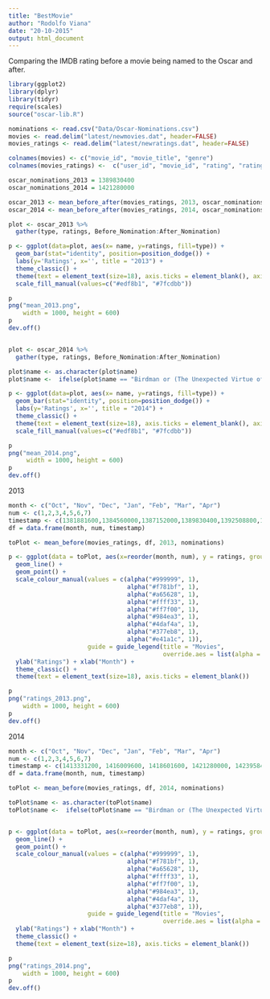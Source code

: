 ```yaml
---
title: "BestMovie"
author: "Rodolfo Viana"
date: "20-10-2015"
output: html_document
---
```


Comparing the IMDB rating before a movie being named to the Oscar and after.

```r
library(ggplot2)
library(dplyr)
library(tidyr)
require(scales)
source("oscar-lib.R")

nominations <- read.csv("Data/Oscar-Nominations.csv")
movies <- read.delim("latest/newmovies.dat", header=FALSE)
movies_ratings <- read.delim("latest/newratings.dat", header=FALSE)
```


```r
colnames(movies) <- c("movie_id", "movie_title", "genre")
colnames(movies_ratings) <-  c("user_id", "movie_id", "rating", "rating_timestamp")

oscar_nominations_2013 = 1389830400
oscar_nominations_2014 = 1421280000

oscar_2013 <- mean_before_after(movies_ratings, 2013, oscar_nominations_2013, nominations)
oscar_2014 <- mean_before_after(movies_ratings, 2014, oscar_nominations_2014, nominations)

plot <- oscar_2013 %>%
  gather(type, ratings, Before_Nomination:After_Nomination)

p <- ggplot(data=plot, aes(x= name, y=ratings, fill=type)) + 
  geom_bar(stat="identity", position=position_dodge()) + 
  labs(y='Ratings', x='', title = "2013") + 
  theme_classic() + 
  theme(text = element_text(size=18), axis.ticks = element_blank(), axis.text.x = element_text(angle = 45, hjust = 1), panel.background=element_blank(), legend.title=element_blank()) +
  scale_fill_manual(values=c("#edf8b1", "#7fcdbb"))

p
png("mean_2013.png", 
    width = 1000, height = 600)
p
dev.off()


plot <- oscar_2014 %>%
  gather(type, ratings, Before_Nomination:After_Nomination)

plot$name <- as.character(plot$name)
plot$name <-  ifelse(plot$name == "Birdman or (The Unexpected Virtue of Ignorance) ", "Birdman", plot$name)

p <- ggplot(data=plot, aes(x= name, y=ratings, fill=type)) + 
  geom_bar(stat="identity", position=position_dodge()) + 
  labs(y='Ratings', x='', title = "2014") + 
  theme_classic() + 
  theme(text = element_text(size=18), axis.ticks = element_blank(), axis.text.x = element_text(angle = 45, hjust = 1), panel.background=element_blank(), legend.title=element_blank()) +
  scale_fill_manual(values=c("#edf8b1", "#7fcdbb")) 

p
png("mean_2014.png", 
     width = 1000, height = 600)
p
dev.off()

```

2013

```r
month <- c("Oct", "Nov", "Dec", "Jan", "Feb", "Mar", "Apr")
num <- c(1,2,3,4,5,6,7)
timestamp <- c(1381881600,1384560000,1387152000,1389830400,1392508800,1394928000,1397606400)
df = data.frame(month, num, timestamp)  

toPlot <- mean_before(movies_ratings, df, 2013, nominations)

p <- ggplot(data = toPlot, aes(x=reorder(month, num), y = ratings, group=name,  colour=name)) + 
  geom_line() +
  geom_point() + 
  scale_colour_manual(values = c(alpha("#999999", 1), 
                                 alpha("#f781bf", 1),
                                 alpha("#a65628", 1),
                                 alpha("#ffff33", 1), 
                                 alpha("#ff7f00", 1),
                                 alpha("#984ea3", 1), 
                                 alpha("#4daf4a", 1),
                                 alpha("#377eb8", 1), 
                                 alpha("#e41a1c", 1)),                                
                      guide = guide_legend(title = "Movies", 
                                           override.aes = list(alpha = 1, size = 4))) +
  ylab("Ratings") + xlab("Month") +  
  theme_classic() + 
  theme(text = element_text(size=18), axis.ticks = element_blank())

p
png("ratings_2013.png", 
    width = 1000, height = 600)
p
dev.off()
```

2014

```r
month <- c("Oct", "Nov", "Dec", "Jan", "Feb", "Mar", "Apr")
num <- c(1,2,3,4,5,6,7)
timestamp <- c(1413331200, 1416009600, 1418601600, 1421280000, 1423958400, 1426377600, 1429056000)
df = data.frame(month, num, timestamp)  

toPlot <- mean_before(movies_ratings, df, 2014, nominations)

toPlot$name <- as.character(toPlot$name)
toPlot$name <-  ifelse(toPlot$name == "Birdman or (The Unexpected Virtue of Ignorance) ", "Birdman", toPlot$name)


p <- ggplot(data = toPlot, aes(x=reorder(month, num), y = ratings, group=name,  colour=name)) + 
  geom_line() +
  geom_point() + 
  scale_colour_manual(values = c(alpha("#999999", 1), 
                                 alpha("#f781bf", 1),
                                 alpha("#a65628", 1),
                                 alpha("#ffff33", 1), 
                                 alpha("#ff7f00", 1),
                                 alpha("#984ea3", 1), 
                                 alpha("#4daf4a", 1),
                                 alpha("#377eb8", 1)),                                
                      guide = guide_legend(title = "Movies", 
                                           override.aes = list(alpha = 1, size = 4))) +
  ylab("Ratings") + xlab("Month") +  
  theme_classic() + 
  theme(text = element_text(size=18), axis.ticks = element_blank())

p
png("ratings_2014.png", 
    width = 1000, height = 600)
p
dev.off()
```